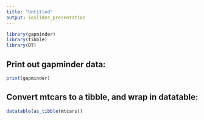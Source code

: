 ```yaml
---
title: "Untitled"
output: ioslides_presentation
---
```



```r
library(gapminder)
library(tibble)
library(DT)
```

<!--How R Markdown knows to divide content into slides is through the header. A second level header will give you a new slide -->

## Print out gapminder data:

```r
print(gapminder)
```

## Convert mtcars to a tibble, and wrap in datatable: 

```r
datatable(as_tibble(mtcars))
```


